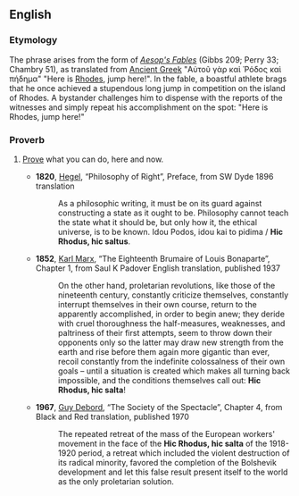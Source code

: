 ==English==

===Etymology===
The phrase arises from the {{etyl|la|en}} form of ''[[w:Aesop's Fables|Aesop's Fables]]'' (Gibbs 209; Perry 33; Chambry 51), as translated from [[Ancient Greek]] "Αὐτοῦ γὰρ καὶ Ῥόδος καὶ πήδημα" {{lb|en|literally}} "Here is [[Rhodes]], jump here!". In the fable, a boastful athlete brags that he once achieved a stupendous long jump in competition on the island of Rhodes. A bystander challenges him to dispense with the reports of the witnesses and simply repeat his accomplishment on the spot: "Here is Rhodes, jump here!"

===Proverb===
{{head|en|proverb}}

# {{lb|en|politics}} [[prove|Prove]] what you can do, here and now.
#* '''1820''', [[w:Hegel|Hegel]], “Philosophy of Right”, Preface, from SW Dyde 1896 translation
#*: As a philosophic writing, it must be on its guard against constructing a state as it ought to be. Philosophy cannot teach the state what it should be, but only how it, the ethical universe, is to be known. Idou Podos, idou kai to pidima / '''Hic Rhodus, hic saltus'''.
#* '''1852''', [[w:Marx|Karl Marx]], “The Eighteenth Brumaire of Louis Bonaparte”, Chapter 1, from Saul K Padover English translation, published 1937
#*: On the other hand, proletarian revolutions, like those of the nineteenth century, constantly criticize themselves, constantly interrupt themselves in their own course, return to the apparently accomplished, in order to begin anew; they deride with cruel thoroughness the half-measures, weaknesses, and paltriness of their first attempts, seem to throw down their opponents only so the latter may draw new strength from the earth and rise before them again more gigantic than ever, recoil constantly from the indefinite colossalness of their own goals – until a situation is created which makes all turning back impossible, and the conditions themselves call out:  '''Hic Rhodus, hic salta'''!
#* '''1967''', [[w:Guy Debord|Guy Debord]], “The Society of the Spectacle”, Chapter 4, from Black and Red translation, published 1970
#*: The repeated retreat of the mass of the European workers' movement in the face of the '''Hic Rhodus, hic salta''' of the 1918-1920 period, a retreat which included the violent destruction of its radical minority, favored the completion of the Bolshevik development and let this false result present itself to the world as the only proletarian solution.